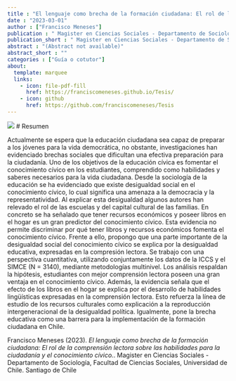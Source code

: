 ```yaml
---
title : "El lenguaje como brecha de la formación ciudadana: El rol de la comprensión lectora sobre las habilidades para la ciudadanía y el conocimiento cívico."
date : "2023-03-01"
author : ["Francisco Meneses"]
publication : " Magister en Ciencias Sociales - Departamento de Sociología, Facultad de Ciencias Sociales, Universidad de Chile. Santiago de Chile"
publication_short : " Magister en Ciencias Sociales - Departamento de Sociología, Facultad de Ciencias Sociales, Universidad de Chile. Santiago de Chile"
abstract : "(Abstract not available)"
abstract_short : ""
categories : ["Guía o cotutor"]
about:
  template: marquee
  links:
    - icon: file-pdf-fill
      href: https://franciscomeneses.github.io/Tesis/
    - icon: github
      href: https://github.com/franciscomeneses/Tesis
---
```

![](/images/tesis-francisco.png)
# Resumen

Actualmente se espera que la educación ciudadana sea capaz de preparar a los jóvenes para la vida democrática, no obstante, investigaciones han evidenciado brechas sociales que dificultan una efectiva preparación para la ciudadanía. Uno de los objetivos de la educación cívica es fomentar el conocimiento cívico en los estudiantes, comprendido como habilidades y saberes necesarios para la vida ciudadana. Desde la sociología de la educación se ha evidenciado que existe desigualdad social en el conocimiento cívico, lo cual significa una amenaza a la democracia y la representatividad. Al explicar esta desigualdad algunos autores han relevado el rol de las escuelas y del capital cultural de las familias. En concreto se ha señalado que tener recursos económicos y poseer libros en el hogar es un gran predictor del conocimiento cívico. Esta evidencia no permite discriminar por qué tener libros y recursos económicos fomenta el conocimiento cívico. Frente a ello, propongo que una parte importante de la desigualdad social del conocimiento cívico se explica por la desigualdad educativa, expresadas en la compresión lectora. Se trabajo con una perspectiva cuantitativa, utilizando conjuntamente los datos de la ICCS y el SIMCE (N = 3140), mediante metodologías multinivel. Los análisis respaldan la hipótesis, estudiantes con mejor comprensión lectora poseen una gran ventaja en el conocimiento cívico. Además, la evidencia señala que el efecto de los libros en el hogar se explica por el desarrollo de habilidades lingüísticas expresadas en la comprensión lectora. Esto refuerza la línea de estudio de los recursos culturales como explicación a la reproducción intergeneracional de la desigualdad política. Igualmente, pone la brecha educativa como una barrera para la implementación de la formación ciudadana en Chile.


::: {.callout-note title="How to cite this work"}

Francisco Meneses (2023). *El lenguaje como brecha de la formación ciudadana: El rol de la comprensión lectora sobre las habilidades para la ciudadanía y el conocimiento cívico.*.  Magister en Ciencias Sociales - Departamento de Sociología, Facultad de Ciencias Sociales, Universidad de Chile. Santiago de Chile

:::

